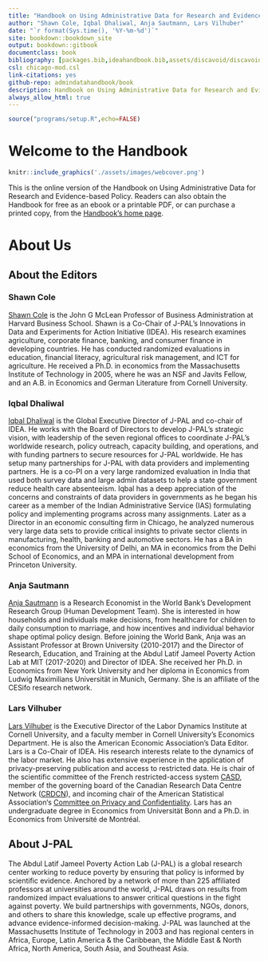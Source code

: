 ```yaml
---
title: "Handbook on Using Administrative Data for Research and Evidence-based Policy"
author: "Shawn Cole, Iqbal Dhaliwal, Anja Sautmann, Lars Vilhuber"
date: "`r format(Sys.time(), '%Y-%m-%d')`"
site: bookdown::bookdown_site
output: bookdown::gitbook
documentclass: book
bibliography: [packages.bib,ideahandbook.bib,assets/discavoid/discavoid.bib] #Sloan-JPAL.bib
csl: chicago-mod.csl
link-citations: yes
github-repo: admindatahandbook/book
description: Handbook on Using Administrative Data for Research and Evidence-based Policy
always_allow_html: true
---
```


```r
source("programs/setup.R",echo=FALSE)
```

# Welcome to the Handbook {-}

```r
knitr::include_graphics('./assets/images/webcover.png')
```

This is the online version of the Handbook on Using Administrative Data for Research and Evidence-based Policy. Readers can also obtain the Handbook for free as an ebook or a printable PDF, or can purchase a printed copy, from the [Handbook's home page](https://admindatahandbook.mit.edu/).

# About Us {- #about}

## About the Editors {-}

### Shawn Cole {-}

[Shawn Cole](https://www.hbs.edu/faculty/Pages/profile.aspx?facId=340064) is the John G McLean Professor of Business Administration at Harvard Business School. Shawn is a Co-Chair of J-PAL's Innovations in Data and Experiments for Action Initiative (IDEA). His research examines agriculture, corporate finance, banking, and consumer finance in developing countries. He has conducted randomized evaluations in education, financial literacy, agricultural risk management, and ICT for agriculture. He received a Ph.D. in economics from the Massachusetts Institute of Technology in 2005, where he was an NSF and Javits Fellow, and an A.B. in Economics and German Literature from Cornell University.

### Iqbal Dhaliwal {-}

[Iqbal Dhaliwal](https://www.povertyactionlab.org/person/dhaliwal) is the Global Executive Director of J-PAL and co-chair of IDEA. He works with the Board of Directors to develop J-PAL’s strategic vision, with leadership of the seven regional offices to coordinate J-PAL’s worldwide research, policy outreach, capacity building, and operations, and with funding partners to secure resources for J-PAL worldwide. He has setup many partnerships for J-PAL with data providers and implementing partners. He is a co-PI on a very large randomized evaluation in India that used both survey data and large admin datasets to help a state government reduce health care absenteeism. Iqbal has a deep appreciation of the concerns and constraints of data providers in governments as he began his career as a member of the Indian Administrative Service (IAS) formulating policy and implementing programs across many assignments. Later as a Director in an economic consulting firm in Chicago, he analyzed numerous very large data sets to provide critical insights to private sector clients in manufacturing, health, banking and automotive sectors. He has a BA in economics from the University of Delhi, an MA in economics from the Delhi School of Economics, and an MPA in international development from Princeton University.

### Anja Sautmann {-}

[Anja Sautmann](https://www.worldbank.org/en/about/people/a/anja-sautmann) is a Research Economist in the World Bank's Development Research Group (Human Development Team). She is interested in how households and individuals make decisions, from healthcare for children to daily consumption to marriage, and how incentives and individual behavior shape optimal policy design. Before joining the World Bank, Anja was an Assistant Professor at Brown University (2010-2017) and the Director of Research, Education, and Training at the Abdul Latif Jameel Poverty Action Lab at MIT (2017-2020) and Director of IDEA. She received her Ph.D. in Economics from New York University and her diploma in Economics from Ludwig Maximilians Universität in Munich, Germany. She is an affiliate of the CESifo research network.

### Lars Vilhuber {-}

[Lars Vilhuber](https://www.vilhuber.com/lars/) is the Executive Director of the Labor Dynamics Institute at Cornell University, and a faculty member in Cornell University’s Economics Department. He is also the American Economic Association’s Data Editor. Lars is a Co-Chair of IDEA. His research interests relate to the dynamics of the labor market. He also has extensive experience in the application of privacy-preserving publication and access to restricted data. He is chair of the scientific committee of the French restricted-access system [CASD](https://casd.eu), member of the governing board of the Canadian Research Data Centre Network ([CRDCN](https://crdcn.org)), and incoming chair of the  American Statistical Association‘s [Committee on Privacy and Confidentiality](https://community.amstat.org/cpc/home). Lars has an undergraduate degree in Economics from Universität Bonn and a Ph.D. in Economics from Université de Montréal.

## About J-PAL {-}

The Abdul Latif Jameel Poverty Action Lab (J-PAL) is a global research center working to reduce poverty by ensuring that policy is informed by scientific evidence. Anchored by a network of more than 225 affiliated professors at universities around the world, J-PAL draws on results from randomized impact evaluations to answer critical questions in the fight against poverty. We build partnerships with governments, NGOs, donors, and others to share this knowledge, scale up effective programs, and advance evidence-informed decision-making. J-PAL was launched at the Massachusetts Institute of Technology in 2003 and has regional centers in Africa, Europe, Latin America & the Caribbean, the Middle East & North Africa, North America, South Asia, and Southeast Asia.

